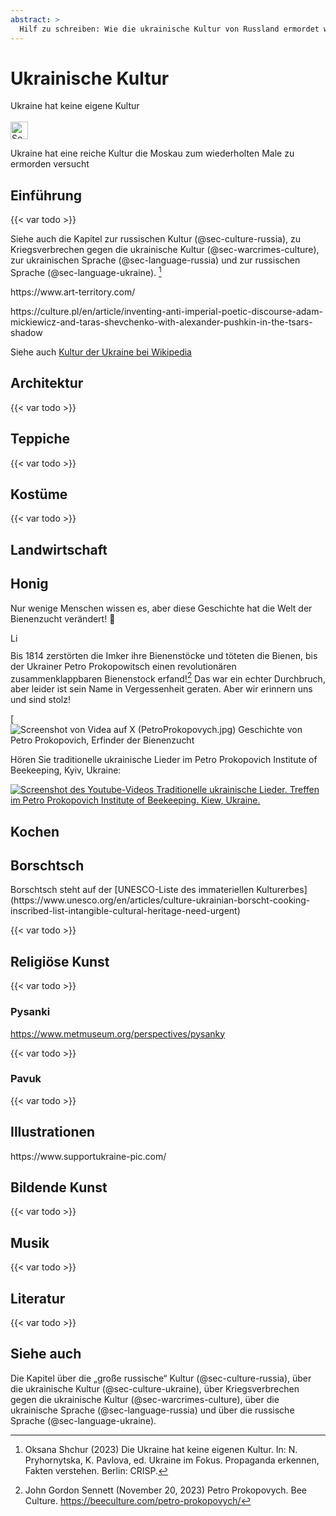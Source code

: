 ```yaml
---
abstract: > 
  Hilf zu schreiben: Wie die ukrainische Kultur von Russland ermordet wurde und dennoch überlebte. Was für eine Schönheit. Schau dir das an.
---
```


# Ukrainische Kultur {#sec-culture-ukraine}

::: {.callout-caution title="Mythos"}
Ukraine hat keine eigene Kultur
[<br></br>![Search for topic in EUvsDisinfo](../all_common_img/EUvsDisinfo_400x240.jpg){height=2em}](https://euvsdisinfo.eu/disinformation-cases/?text=Culture+Ukraine&sort=relevance)
:::

::: {.callout-tip title="Wahrheit"}
Ukraine hat eine reiche Kultur die  Moskau zum wiederholten Male zu ermorden versucht
:::

## Einführung

{{< var todo >}}

Siehe auch die Kapitel zur russischen Kultur (@sec-culture-russia), zu Kriegsverbrechen gegen die ukrainische Kultur (@sec-warcrimes-culture), zur ukrainischen Sprache (@sec-language-russia) und zur russischen Sprache (@sec-language-ukraine).
[^culture-ukraine-5]


https://www.art-territory.com/

https://culture.pl/en/article/inventing-anti-imperial-poetic-discourse-adam-mickiewicz-and-taras-shevchenko-with-alexander-pushkin-in-the-tsars-shadow


Siehe auch [Kultur der Ukraine bei Wikipedia](https://en.wikipedia.org/wiki/Culture_of_Ukraine)


## Architektur

{{< var todo >}}

## Teppiche

{{< var todo >}}

## Kostüme

{{< var todo >}}

## Landwirtschaft

## Honig

Nur wenige Menschen wissen es, aber diese Geschichte hat die Welt der Bienenzucht verändert! 🐝

[![Link zu Petro Prokopovych auf Wikipedia](../all_common_img/Wikipedia.png){height=1em}](https://de.wikipedia.org/wiki/Petro_Prokopowytsch)

Bis 1814 zerstörten die Imker ihre Bienenstöcke und töteten die Bienen, bis der Ukrainer Petro Prokopowitsch einen revolutionären zusammenklappbaren Bienenstock erfand![^culture-ukraine-1] 
Das war ein echter Durchbruch, aber leider ist sein Name in Vergessenheit geraten. Aber wir erinnern uns und sind stolz!

[![Screenshot von Videa auf X (PetroProkopovych.jpg)
Geschichte von Petro Prokopovich, Erfinder der Bienenzucht](https://x.com/i/status/1924525342728896624)

Hören Sie traditionelle ukrainische Lieder im Petro Prokopovich Institute of Beekeeping, Kyiv, Ukraine:

[![Screenshot des Youtube-Videos](PetroProkopovychFolksongs.jpg)
Traditionelle ukrainische Lieder. Treffen im Petro Prokopovich Institute of Beekeeping. Kiew, Ukraine. ](https://youtu.be/8FYs4eVi64M?t=9)


## Kochen

## Borschtsch

Borschtsch steht auf der [UNESCO-Liste des immateriellen Kulturerbes]
(https://www.unesco.org/en/articles/culture-ukrainian-borscht-cooking-inscribed-list-intangible-cultural-heritage-need-urgent)

{{< var todo >}}

## Religiöse Kunst

{{< var todo >}}

### Pysanki

[https://www.metmuseum.org/perspectives/pysanky](https://www.metmuseum.org/perspectives/pysanky)

{{< var todo >}}

### Pavuk

{{< var todo >}}

## Illustrationen

https://www.supportukraine-pic.com/


## Bildende Kunst

{{< var todo >}}

## Musik

{{< var todo >}}

## Literatur

{{< var todo >}}





## Siehe auch

Die Kapitel über die „große russische“ Kultur (@sec-culture-russia), über die ukrainische Kultur (@sec-culture-ukraine), über Kriegsverbrechen gegen die ukrainische Kultur (@sec-warcrimes-culture), über die ukrainische Sprache (@sec-language-russia) und über die russische Sprache (@sec-language-ukraine).


[^culture-ukraine-1]: John Gordon Sennett (November 20, 2023) Petro Prokopovych. Bee Culture.  [https://beeculture.com/petro-prokopovych/](https://beeculture.com/petro-prokopovych/)

[^culture-ukraine-5]:  Oksana Shchur (2023) Die Ukraine hat keine eigenen Kultur. In: N. Pryhornytska, K. Pavlova, ed. Ukraine im Fokus. Propaganda erkennen, Fakten verstehen. Berlin: CRISP.

